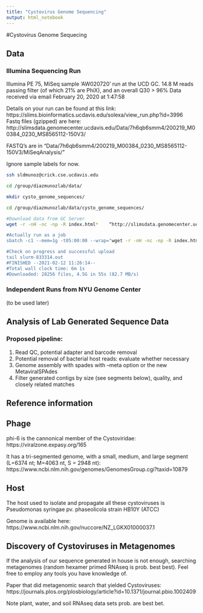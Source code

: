 ```yaml
---
title: "Cystovirus Genome Sequencing"
output: html_notebook
---
```


#Cystovirus Genome Sequecing

## Data 

### Illumina Sequencing Run
Illumina PE 75, MiSeq sample 'AW020720' run at the UCD GC. 14.8 M reads passing filter (of which 21% are PhiX), and an overall Q30 > 96% Data received via email February 20, 2020 at 1:47:58

Details on your run can be found at this link: https://slims.bioinformatics.ucdavis.edu/solexa/view_run.php?id=3996
Fastq files (gzipped) are here: http://slimsdata.genomecenter.ucdavis.edu/Data/7h6qb6smm4/200219_M00384_0230_MS8565112-150V3/

FASTQ's are in "Data/7h6qb6smm4/200219_M00384_0230_MS8565112-150V3/MiSeqAnalysis/"

Ignore sample labels for now.

```bash
ssh sldmunoz@crick.cse.ucdavis.edu

cd /group/diazmunozlab/data/

mkdir cysto_genome_sequences/

cd /group/diazmunozlab/data/cysto_genome_sequences/

#Download data from GC Server
wget -r -nH -nc -np -R index.html*    “http://slimsdata.genomecenter.ucdavis.edu/Data/7h6qb6smm4/200219_M00384_0230_MS8565112-150V3/"

#Actually run as a job
sbatch -c1 --mem=1g -t05:00:00 --wrap="wget -r -nH -nc -np -R index.html* http://slimsdata.genomecenter.ucdavis.edu/Data/7h6qb6smm4/200219_M00384_0230_MS8565112-150V3/"

#Check on progress and successful upload
tail slurm-833314.out
#FINISHED --2021-02-12 11:26:14--
#Total wall clock time: 6m 1s
#Downloaded: 28256 files, 4.5G in 55s (82.7 MB/s)

```

### Independent Runs from NYU Genome Center
(to be used later)

## Analysis of Lab Generated Sequence Data  

### Proposed pipeline:

1. Read QC, potential adapter and barcode removal
2. Potential removal of bacterial host reads: evaluate whether necessary 
3. Genome assembly with spades with --meta option or the new MetaviralSPAdes  
4. Filter generated contigs by size (see segments below), quality, and closely related matches

## Reference information

## Phage
phi-6 is the cannonical member of the Cystoviridae:
https://viralzone.expasy.org/165

It has a tri-segmented genome, with a small, medium, and large segment (L=6374 nt; M=4063 nt, S = 2948 nt):
https://www.ncbi.nlm.nih.gov/genomes/GenomesGroup.cgi?taxid=10879


## Host
The host used to isolate and propagate all these cystoviruses is Pseudomonas syringae pv. phaseolicola strain HB10Y (ATCC)

Genome is available here:
https://www.ncbi.nlm.nih.gov/nuccore/NZ_LGKX01000037.1

## Discovery of Cystoviruses in Metagenomes
If the analysis of our sequence generated in house is not enough, searching metagenomes (random hexamer primed RNAseq is prob. best best). Feel free to employ any tools you have knowledge of.

Paper that did metagenomic search that yielded Cystoviruses:
https://journals.plos.org/plosbiology/article?id=10.1371/journal.pbio.1002409

Note plant, water, and soil RNAseq data sets prob. are best bet. 